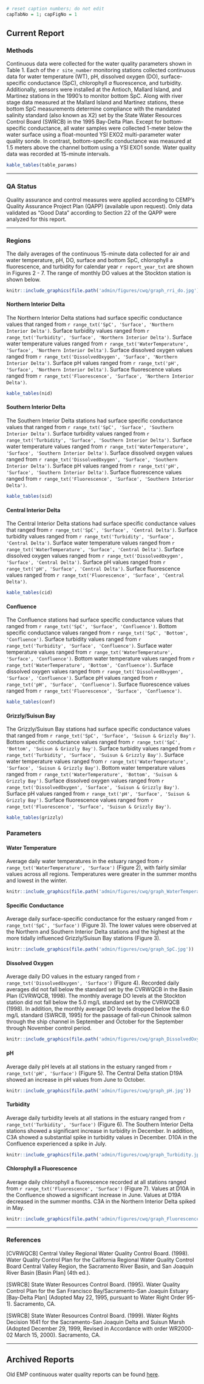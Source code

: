 ```r
# reset caption numbers; do not edit
capTabNo = 1; capFigNo = 1
```

## Current Report {#cwq-report}

### Methods

Continuous data were collected for the water quality parameters shown in Table 1. Each of the `r site_number` monitoring stations collected continuous data for water temperature (WT), pH, dissolved oxygen (DO), surface-specific conductance (SpC), chlorophyll *a* fluorescence, and turbidity. Additionally, sensors were installed at the Antioch, Mallard Island, and Martinez stations in the 1990's to monitor bottom SpC. Along with river stage data measured at the Mallard Island and Martinez stations, these bottom SpC measurements determine compliance with the mandated salinity standard (also known as X2) set by the State Water Resources Control Board (SWRCB) in the 1995 Bay-Delta Plan. Except for bottom-specific conductance, all water samples were collected 1-meter below the water surface using a float-mounted YSI EXO2 multi-parameter water quality sonde. In contrast, bottom-specific conductance was measured at 1.5 meters above the channel bottom using a YSI EXO1 sonde. Water quality data was recorded at 15-minute intervals.

```r
kable_tables(table_params)
```

------------------------------------------------------------------------

### QA Status

Quality assurance and control measures were applied according to CEMP's Quality Assurance Project Plan (QAPP) (available upon request). Only data validated as "Good Data" according to Section 22 of the QAPP were analyzed for this report.

------------------------------------------------------------------------

### Regions

The daily averages of the continuous 15-minute data collected for air and water temperature, pH, DO, surface and bottom SpC, chlorophyll a fluorescence, and turbidity for calendar year `r report_year_txt` are shown in Figures 2 - 7. The range of monthly DO values at the Stockton station is shown below.

```r
knitr::include_graphics(file.path('admin/figures/cwq/graph_rri_do.jpg'))
```

#### Northern Interior Delta

The Northern Interior Delta stations had surface specific conductance values that ranged from `r range_txt('SpC', 'Surface', 'Northern Interior Delta')`. Surface turbidity values ranged from `r range_txt('Turbidity', 'Surface', 'Northern Interior Delta')`. Surface water temperature values ranged from `r range_txt('WaterTemperature', 'Surface', 'Northern Interior Delta')`. Surface dissolved oxygen values ranged from `r range_txt('DissolvedOxygen', 'Surface', 'Northern Interior Delta')`. Surface pH values ranged from `r range_txt('pH', 'Surface', 'Northern Interior Delta')`. Surface fluorescence values ranged from `r range_txt('Fluorescence', 'Surface', 'Northern Interior Delta')`.

```r
kable_tables(nid)
```

#### Southern Interior Delta

The Southern Interior Delta stations had surface specific conductance values that ranged from `r range_txt('SpC', 'Surface', 'Southern Interior Delta')`. Surface turbidity values ranged from `r range_txt('Turbidity', 'Surface', 'Southern Interior Delta')`. Surface water temperature values ranged from `r range_txt('WaterTemperature', 'Surface', 'Southern Interior Delta')`. Surface dissolved oxygen values ranged from `r range_txt('DissolvedOxygen', 'Surface', 'Southern Interior Delta')`. Surface pH values ranged from `r range_txt('pH', 'Surface', 'Southern Interior Delta')`. Surface fluorescence values ranged from `r range_txt('Fluorescence', 'Surface', 'Southern Interior Delta')`.

```r
kable_tables(sid)
```

#### Central Interior Delta

The Central Interior Delta stations had surface specific conductance values that ranged from `r range_txt('SpC', 'Surface', 'Central Delta')`. Surface turbidity values ranged from `r range_txt('Turbidity', 'Surface', 'Central Delta')`. Surface water temperature values ranged from `r range_txt('WaterTemperature', 'Surface', 'Central Delta')`. Surface dissolved oxygen values ranged from `r range_txt('DissolvedOxygen', 'Surface', 'Central Delta')`. Surface pH values ranged from `r range_txt('pH', 'Surface', 'Central Delta')`. Surface fluorescence values ranged from `r range_txt('Fluorescence', 'Surface', 'Central Delta')`.

```r
kable_tables(cid)
```

#### Confluence

The Confluence stations had surface specific conductance values that ranged from `r range_txt('SpC', 'Surface', 'Confluence')`. Bottom specific conductance values ranged from `r range_txt('SpC', 'Bottom', 'Confluence')`. Surface turbidity values ranged from `r range_txt('Turbidity', 'Surface', 'Confluence')`. Surface water temperature values ranged from `r range_txt('WaterTemperature', 'Surface', 'Confluence')`. Bottom water temperature values ranged from `r range_txt('WaterTemperature', 'Bottom', 'Confluence')`. Surface dissolved oxygen values ranged from `r range_txt('DissolvedOxygen', 'Surface', 'Confluence')`. Surface pH values ranged from `r range_txt('pH', 'Surface', 'Confluence')`. Surface fluorescence values ranged from `r range_txt('Fluorescence', 'Surface', 'Confluence')`.

```r
kable_tables(conf)
```

#### Grizzly/Suisun Bay

The Grizzly/Suisun Bay stations had surface specific conductance values that ranged from `r range_txt('SpC', 'Surface', 'Suisun & Grizzly Bay')`. Bottom specific conductance values ranged from `r range_txt('SpC', 'Bottom', 'Suisun & Grizzly Bay')`. Surface turbidity values ranged from `r range_txt('Turbidity', 'Surface', 'Suisun & Grizzly Bay')`. Surface water temperature values ranged from `r range_txt('WaterTemperature', 'Surface', 'Suisun & Grizzly Bay')`. Bottom water temperature values ranged from `r range_txt('WaterTemperature', 'Bottom', 'Suisun & Grizzly Bay')`. Surface dissolved oxygen values ranged from `r range_txt('DissolvedOxygen', 'Surface', 'Suisun & Grizzly Bay')`. Surface pH values ranged from `r range_txt('pH', 'Surface', 'Suisun & Grizzly Bay')`. Surface fluorescence values ranged from `r range_txt('Fluorescence', 'Surface', 'Suisun & Grizzly Bay')`.

```r
kable_tables(grizzly)
```

### Parameters

#### Water Temperature

Average daily water temperatures in the estuary ranged from `r range_txt('WaterTemperature', 'Surface')` (Figure 2), with fairly similar values across all regions. Temperatures were greater in the summer months and lowest in the winter.

```r
knitr::include_graphics(file.path('admin/figures/cwq/graph_WaterTemperature.jpg'))
```

#### Specific Conductance

Average daily surface-specific conductance for the estuary ranged from `r range_txt('SpC', 'Surface')` (Figure 3). The lower values were observed at the Northern and Southern Interior Delta stations and the highest at the more tidally influenced Grizzly/Suisun Bay stations (Figure 3).

<!-- Bottom-specific conductance measured in `r report_year_txt` at D12A, D10A, and D6A stations exhibited seasonal patterns and ranges similar to the surface-specific conductance values. -->

```r
knitr::include_graphics(file.path('admin/figures/cwq/graph_SpC.jpg'))
```

#### Dissolved Oxygen

Average daily DO values in the estuary ranged from `r range_txt('DissolvedOxygen', 'Surface')` (Figure 4). Recorded daily averages did not fall below the standard set by the CVRWQCB in the Basin Plan (CVRWQCB, 1998). The monthly average DO levels at the Stockton station did not fall below the 5.0 mg/L standard set by the CVRWQCB (1998). In addition, the monthly average DO levels dropped below the 6.0 mg/L standard (SWRCB, 1995) for the passage of fall-run Chinook salmon through the ship channel in September and October for the September through November control period.

```r
knitr::include_graphics(file.path('admin/figures/cwq/graph_DissolvedOxygen.jpg'))
```

#### pH

Average daily pH levels at all stations in the estuary ranged from `r range_txt('pH', 'Surface')` (Figure 5). The Central Delta station D19A showed an increase in pH values from June to October.

```r
knitr::include_graphics(file.path('admin/figures/cwq/graph_pH.jpg'))
```

#### Turbidity

Average daily turbidity levels at all stations in the estuary ranged from `r range_txt('Turbidity', 'Surface')` (Figure 6). The Southern Interior Delta stations showed a significant increase in turbidity in December. In addition, C3A showed a substantial spike in turbidity values in December. D10A in the Confluence experienced a spike in July.

```r
knitr::include_graphics(file.path('admin/figures/cwq/graph_Turbidity.jpg'))
```

#### Chlorophyll a Fluorescence

Average daily chlorophyll a fluorescence recorded at all stations ranged from `r range_txt('Fluorescence', 'Surface')` (Figure 7). Values at D10A in the Confluence showed a significant increase in June. Values at D19A decreased in the summer months. C3A in the Northern Interior Delta spiked in May.

```r
knitr::include_graphics(file.path('admin/figures/cwq/graph_Fluorescence.jpg'))
```

------------------------------------------------------------------------

### References

[CVRWQCB] Central Valley Regional Water Quality Control Board. (1998). Water Quality Control Plan for the California Regional Water Quality Control Board Central Valley Region, the Sacramento River Basin, and San Joaquin River Basin [Basin Plan] (4th ed.).

[SWRCB] State Water Resources Control Board. (1995). Water Quality Control Plan for the San Francisco Bay/Sacramento-San Joaquin Estuary [Bay-Delta Plan] (Adopted May 22, 1995, pursuant to Water Right Order 95-1). Sacramento, CA.

[SWRCB] State Water Resources Control Board. (1999). Water Rights Decision 1641 for the Sacramento-San Joaquin Delta and Suisun Marsh (Adopted December 29, 1999, Revised in Accordance with order WR2000-02 March 15, 2000). Sacramento, CA.

------------------------------------------------------------------------

## Archived Reports

Old EMP continuous water quality reports can be found [here](https://github.com/emp-des/emp-reports/tree/gh-pages/admin/archive/c-wq).
